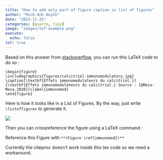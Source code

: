 ```yaml
---
title: "How to add only part of figure caption in list of figures"
author: "Minh-Anh Huynh"
date: "2022-11-25"
categories: [quarto, tips]
image: "images/tof-example.png"
execute:
  echo: false
tof: true
---
```


Based on this answer from
[stackoverflow](https://stackoverflow.com/questions/69094228/give-a-single-figure-multiple-captions-in-rmarkdown-pdf-book-output),
you can run this LaTeX code to do so :

```
\begin{figure}
\includegraphics{figures/calcitriol-immunomodulatory.jpg} 
\caption[\textbf{Effets immunomodulateurs du calcitriol.}]{\textbf{Effets immunomodulateurs du calcitriol.} Source : [@Meza-Meza.2020]}\label{immunomod}
\end{figure}
```
Here is how it looks like in a List of Figures.
By the way, just write `\listoffigures` to generate it.

\listoffigures

![](images/tof-example.png)

Then you can crossreference the figure using a LaTeX command :

Reference this Figure with
`**(Figure \ref{immunomod})**`

Currently the citeproc doesn't work inside this tex code so we need a
workaround.
